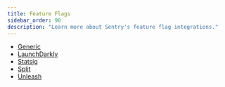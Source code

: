 ```yaml
---
title: Feature Flags
sidebar_order: 90
description: "Learn more about Sentry's feature flag integrations."
---
```


- [Generic](/organization/integrations/feature-flag/generic/)
- [LaunchDarkly](/organization/integrations/feature-flag/launchdarkly/)
- [Statsig](/organization/integrations/feature-flag/statsig/)
- [Split](/organization/integrations/feature-flag/split/)
- [Unleash](/organization/integrations/feature-flag/unleash/)
